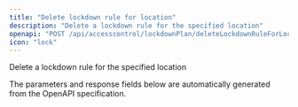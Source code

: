 ```yaml
---
title: "Delete lockdown rule for location"
description: "Delete a lockdown rule for the specified location"
openapi: "POST /api/accesscontrol/lockdownPlan/deleteLockdownRuleForLocation"
icon: "lock"
---
```


Delete a lockdown rule for the specified location

<Note>
The parameters and response fields below are automatically generated from the OpenAPI specification.
</Note>
